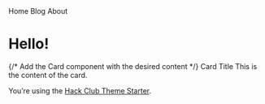 
<Container>

<Flex as="nav">
  <NavLink href="#!" p={2}>
    Home
  </NavLink>
  <NavLink href="#!" p={2}>
    Blog
  </NavLink>
  <NavLink href="#!" p={2}>
    About
  </NavLink>
</Flex>

</Container>


<Container>

# Hello!

{/* Add the Card component with the desired content */}
<Card variant='interactive'>
    <Box p={3}>
    <Heading as="h2">Card Title</Heading>
    <Text>This is the content of the card.</Text>
    </Box>
</Card>

You’re using the [Hack Club Theme Starter](https://github.com/hackclub/theme-starter).

</Container>